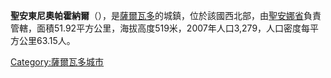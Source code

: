 {{coord|14|12|N|89|35|W|display=title|region:SV_type:city_source:GNS-enwiki}}

'''聖安東尼奧帕霍納爾'''（{{lang-es|San Antonio Pajonal}}），是[[薩爾瓦多|薩爾瓦多]]的城鎮，位於該國西北部，由[[聖安娜省|聖安娜省]]負責管轄，面積51.92平方公里，海拔高度519米，2007年人口3,279，人口密度每平方公里63.15人。

{{ElSalvador-geo-stub}}
[[Category:薩爾瓦多城市|Category:薩爾瓦多城市]]